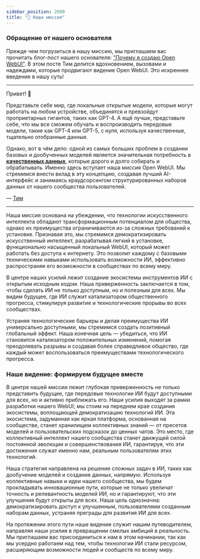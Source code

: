 ```yaml
---
sidebar_position: 2000
title: "🎯 Наша миссия"
---
```



<TopBanners />

### Обращение от нашего основателя

Прежде чем погрузиться в нашу миссию, мы приглашаем вас прочитать блог-пост нашего основателя: ["Почему я создаю Open WebUI"](https://jryng.com/thoughts/why-open-webui). В этом посте Тим делится вдохновением, вызовами и надеждами, которые продвигают видение Open WebUI. Это искреннее введение в нашу суть!

---

Привет! 👋

Представьте себе мир, где локальные открытые модели, которые могут работать на любом устройстве, объединятся и превзойдут проприетарных гигантов, таких как GPT-4. А ещё лучше, представьте себе, что мы все сможем обучать и воспроизводить передовые модели, такие как GPT-4 или GPT-5, с нуля, используя качественные, тщательно отобранные данные.

Однако, вот в чём дело: одной из самых больших проблем в создании базовых и дообученных моделей является значительная потребность в **[качественных данных](https://arxiv.org/abs/2305.11206)**, которые дорого и долго собирать и обрабатывать. Именно здесь вступает наша миссия Open WebUI. Мы стремимся внести вклад в эту концепцию, создавая лучший AI-интерфейс и занимаясь краудсорсингом структурированных наборов данных от нашего сообщества пользователей.

— [Тим](https://github.com/tjbck)

---

Наша миссия основана на убеждении, что технологии искусственного интеллекта обладают трансформационным потенциалом для общества, однако их преимущества ограничиваются из-за сложных требований к установке. Признавая это, мы стремимся демократизировать искусственный интеллект, разрабатывая легкий в установке, функционально насыщенный локальный WebUI, который может работать без доступа к интернету. Это позволит каждому с базовыми техническими навыками использовать возможности ИИ, эффективно распространяя его возможности в сообществах по всему миру.

В центре наших усилий лежит создание экосистемы инструментов ИИ с открытым исходным кодом. Наша приверженность заключается в том, чтобы сделать ИИ не только доступным, но и полезным для всех. Мы видим будущее, где ИИ служит катализатором общественного прогресса, стимулируя развитие и технологические прорывы во всех сообществах.

Устраняя технологические барьеры и делая преимущества ИИ универсально доступными, мы стремимся создать позитивный глобальный эффект. Наша конечная цель — убедиться, что ИИ становится катализатором положительных изменений, помогая преодолевать разрывы и создавая более справедливое общество, где каждый может воспользоваться преимуществами технологического прогресса.

### Наше видение: формируем будущее вместе

В центре нашей миссии лежит глубокая приверженность не только представить будущее, где передовые технологии ИИ будут доступными для всех, но и активно приближать его. Наши усилия выходят за рамки разработки нашего WebUI; мы стоим на переднем крае создания экосистемы, воплощающей демократизацию технологий ИИ. Эта экосистема, задуманная как яркая платформа, основанная на сообществе, станет хранилищем коллективных знаний — от пресетов моделей и пользовательских подсказок до ценных чатов. Это место, где коллективный интеллект нашего сообщества станет движущей силой постоянной эволюции и совершенствования ИИ, гарантируя, что эти достижения служат именно нам, реальным пользователям этих технологий.

Наша стратегия направлена на решение сложных задач в ИИ, таких как дообучение моделей и создание данных, напрямую. Используя коллективные навыки и идеи нашего сообщества, мы будем прокладывать инновационные пути, которые не только увеличат точность и релевантность моделей ИИ, но и гарантируют, что эти улучшения будут открыты для всех. Наша цель однозначна: демократизировать доступ к улучшенным, пользователями созданным наборам данных, устраняя преграды для развития ИИ для всех.

На протяжении этого пути наше видение служит нашим путеводителем, направляя наши усилия в превращении смелых амбиций в реальность. Мы приглашаем вас присоединиться к нам в этом начинании, так как мы усердно работаем над тем, чтобы технологии ИИ стали ресурсом, расширяющим возможности людей и сообществ по всему миру.
